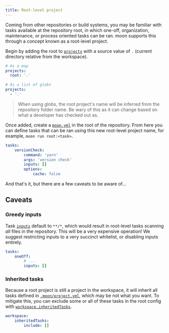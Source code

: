 ```yaml
---
title: Root-level project
---
```


Coming from other repositories or build systems, you may be familiar with tasks available at the
repository root, in which one-off, organization, maintenance, or process oriented tasks can be ran.
moon supports this through a concept known as a root-level project.

Begin by adding the root to [`projects`](../config/workspace#projects) with a source value of `.`
(current directory relative from the workspace).

```yaml title=".moon/workspace.yml"
# As a map
projects:
  root: '.'

# As a list of globs
projects:
  - '.'
```

> When using globs, the root project's name will be inferred from the repository folder name. Be
> wary of this as it can change based on what a developer has checked out as.

Once added, create a [`moon.yml`](../config/project) in the root of the repository. From here you
can define tasks that can be ran using this new root-level project name, for example,
`moon run root:<task>`.

```yaml title="moon.yml"
tasks:
	versionCheck:
		command: 'yarn'
		args: 'version check'
		inputs: []
		options:
			cache: false
```

And that's it, but there are a few caveats to be aware of...

## Caveats

### Greedy inputs

Task [`inputs`](../config/project#inputs) default to `**/*`, which would result in root-level tasks
scanning _all_ files in the repository. This will be a very expensive operation! We suggest
restricting inputs to a very succinct whitelist, or disabling inputs entirely.

```yaml title="moon.yml"
tasks:
	oneOff:
		# ...
		inputs: []
```

### Inherited tasks

Because a root project is still a project in the workspace, it will inherit all tasks defined in
[`.moon/project.yml`](../config/global-project), which may be not what you want. To mitigate this,
you can exclude some or all of these tasks in the root config with
[`workspace.inheritedTasks`](../config/project#inheritedtasks).

```yaml title="moon.yml"
workspace:
	inheritedTasks:
		include: []
```

